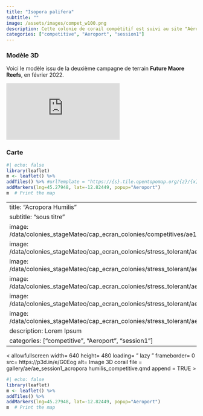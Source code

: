 ```yaml
---
title: "Isopora palifera"
subtitle: ""
image: /assets/images/compet_w100.png
description: Cette colonie de corail compétitif est suivi au site "Aéroport"
categories: ["competitive", "Aeroport", "session1"]
---
```


### Modèle 3D

Voici le modèle issu de la deuxième campagne de terrain __Future Maore Reefs__, en février 2022.

<div class="resp-container"> <iframe class="resp-content" title="Isopora palifera" frameborder="0" allowfullscreen mozallowfullscreen="true" webkitallowfullscreen="true" allow="autoplay; fullscreen; xr-spatial-tracking" xr-spatial-tracking execution-while-out-of-viewport execution-while-not-rendered web-share src="https://sketchfab.com/models/f9cc7355e4fd49699df9c9f3194ea467/embed?autostart=1&annotations_visible=0&preload=1&ui_infos=0&ui_inspector=0&ui_watermark_link=0&ui_watermark=0&ui_settings=0"> </iframe> </div>

### Carte

```r
#| echo: false
library(leaflet)
m <- leaflet() %>%
addTiles() %>% #urlTemplate = "https://{s}.tile.opentopomap.org/{z}/{x}/{y}.png"
addMarkers(lng=45.27948, lat=-12.82449, popup="Aeroport")
m  # Print the map
```


---
title: "Acropora Humilis"
subtitle: "sous titre"
image: /data/colonies_stageMateo/cap_ecran_colonies/competitives/ae1_022022_1.jpg
image: /data/colonies_stageMateo/cap_ecran_colonies/stress_tolerant/ae1_022022_11.jpg
image: /data/colonies_stageMateo/cap_ecran_colonies/stress_tolerant/ae1_022022_12.jpg
image: /data/colonies_stageMateo/cap_ecran_colonies/stress_tolerant/ae1_022022_13.jpg
image: /data/colonies_stageMateo/cap_ecran_colonies/stress_tolerant/ae1_022022_14.jpg
image: /data/colonies_stageMateo/cap_ecran_colonies/stress_tolerant/ae1_022022_15.jpg
description: Lorem Ipsum
categories: ["competitive", "Aeroport", "session1"]
---
<
allowfullscreen  width= 640 height= 480 loading= " lazy " frameborder= 0 src= https://p3d.in/e/G0Eog alt= Image 3D corail file =  gallery/ae/ae_session1_acropora humilis_competitive.qmd append = TRUE
>
```r
#| echo: false
library(leaflet)
m <- leaflet() %>%
addTiles() %>% 
addMarkers(lng=45.27948, lat=-12.82449, popup="Aeroport")
m  # Print the map
```
